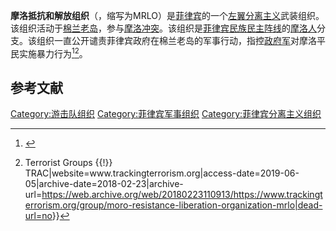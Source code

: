 '''摩洛抵抗和解放组织'''（{{lang-tl|Moro Resistance and Liberation Organisasyon}}，缩写为MRLO）是[[菲律宾|菲律宾]]的一个[[左翼|左翼]][[分离主义|分离主义]]武装组织。该组织活动于[[棉兰老岛|棉兰老岛]]，参与[[摩洛冲突|摩洛冲突]]。该组织是[[菲律宾民族民主阵线|菲律宾民族民主阵线]]的[[摩洛人|摩洛人]]分支。该组织一直公开谴责菲律宾政府在棉兰老岛的军事行动，指控[[菲律宾武装部队|政府军]]对摩洛平民实施暴力行为<ref>{{cite news|last1=AYROSO|first1=DEE|title=Revolutionary Moro group calls for intensified armed struggle|url=http://bulatlat.com/main/2015/06/25/revolutionary-moro-group-calls-for-intensified-armed-struggle/|accessdate=29 June 2015|agency=Bulatlat.com#sthash.OtUynEX8.dpuf|date=June 25, 2015|archive-date=2015-06-27|archive-url=https://web.archive.org/web/20150627230728/http://bulatlat.com/main/2015/06/25/revolutionary-moro-group-calls-for-intensified-armed-struggle/|dead-url=no}}</ref><ref>{{Cite web|url=https://www.trackingterrorism.org/group/moro-resistance-liberation-organization-mrlo|title=Moro Resistance Liberation Organization (MRLO) {{!}} Terrorist Groups {{!}} TRAC|website=www.trackingterrorism.org|access-date=2019-06-05|archive-date=2018-02-23|archive-url=https://web.archive.org/web/20180223110913/https://www.trackingterrorism.org/group/moro-resistance-liberation-organization-mrlo|dead-url=no}}</ref>。

== 参考文献 ==
{{reflist}}

[[Category:游击队组织|Category:游击队组织]]
[[Category:菲律宾军事组织|Category:菲律宾军事组织]]
[[Category:菲律宾分离主义组织|Category:菲律宾分离主义组织]]